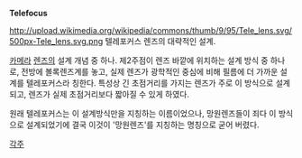 '''Telefocus'''

http://upload.wikimedia.org/wikipedia/commons/thumb/9/95/Tele_lens.svg/500px-Tele_lens.svg.png
텔레포커스 렌즈의 대략적인 설계.

[[카메라]] [[렌즈]]의 설계 개념 중 하나.
제2주점이 렌즈 바깥에 위치하는 설계 방식 중 하나로, 전방에 볼록렌즈계를 놓고, 실제 렌즈가 광학적인 중심에 비해 필름에 더 가까운 설계를 텔레포커스라 칭한다. 특성상 긴 초점거리를 가지는 렌즈가 주로 이 방식으로 설계되고, 렌즈가 실제 초점거리보다 짧아질 수 있게 하였다.

원래 텔레포커스는 이 설계방식만을 지칭하는 이름이었으나, 망원렌즈들이 죄다 이 방식으로 설계되었기에 결국 이것이 '망원렌즈'를 지칭하는 명칭으로 굳어 버렸다.

[[각주]]
